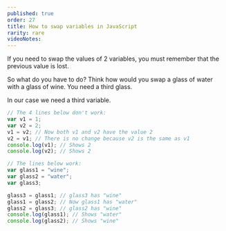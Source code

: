```yaml
---
published: true
order: 27
title: How to swap variables in JavaScript
rarity: rare
videoNotes:
---
```


If you need to swap the values of 2 variables, you must remember that the previous value is lost.

So what do you have to do? Think how would you swap a glass of water with a glass of wine. You need a third glass.

In our case we need a third variable.

```js
// The 4 lines below don't work:
var v1 = 1;
var v2 = 2;
v1 = v2; // Now both v1 and v2 have the value 2
v2 = v1; // There is no change because v2 is the same as v1
console.log(v1); // Shows 2
console.log(v2); // Shows 2

// The lines below work:
var glass1 = "wine";
var glass2 = "water";
var glass3;

glass3 = glass1; // glass3 has "wine"
glass1 = glass2; // Now glass1 has "water"
glass2 = glass3; // glass2 has "wine"
console.log(glass1); // Shows "water"
console.log(glass2); // Shows "wine"
```

